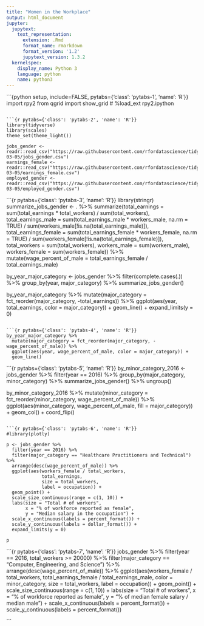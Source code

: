 ```yaml
---
title: "Women in the Workplace"
output: html_document
jupyter:
  jupytext:
    text_representation:
      extension: .Rmd
      format_name: rmarkdown
      format_version: '1.2'
      jupytext_version: 1.3.2
  kernelspec:
    display_name: Python 3
    language: python
    name: python3
---
```


```{python setup, include=FALSE, pytabs={'class': 'pytabs-1', 'name': 'R'}}
import rpy2
from qgrid import show_grid
# %load_ext rpy2.ipython

```

```{r pytabs={'class': 'pytabs-2', 'name': 'R'}}
library(tidyverse)
library(scales)
theme_set(theme_light())

jobs_gender <- readr::read_csv("https://raw.githubusercontent.com/rfordatascience/tidytuesday/master/data/2019/2019-03-05/jobs_gender.csv")
earnings_female <- readr::read_csv("https://raw.githubusercontent.com/rfordatascience/tidytuesday/master/data/2019/2019-03-05/earnings_female.csv") 
employed_gender <- readr::read_csv("https://raw.githubusercontent.com/rfordatascience/tidytuesday/master/data/2019/2019-03-05/employed_gender.csv") 
```

```{r pytabs={'class': 'pytabs-3', 'name': 'R'}}
library(stringr)
summarize_jobs_gender <- . %>%
    summarize(total_earnings = sum(total_earnings * total_workers) / sum(total_workers),
              total_earnings_male = sum(total_earnings_male * workers_male, na.rm = TRUE) /
                sum(workers_male[!is.na(total_earnings_male)]),
              total_earnings_female = sum(total_earnings_female * workers_female, na.rm = TRUE) /
                sum(workers_female[!is.na(total_earnings_female)]),
              total_workers = sum(total_workers),
              workers_male = sum(workers_male),
              workers_female = sum(workers_female)) %>%
    mutate(wage_percent_of_male = total_earnings_female / total_earnings_male)

by_year_major_category <- jobs_gender %>%
  filter(complete.cases(.)) %>%
  group_by(year, major_category) %>%
  summarize_jobs_gender()

by_year_major_category %>%
  mutate(major_category = fct_reorder(major_category, -total_earnings)) %>%
  ggplot(aes(year, total_earnings, color = major_category)) +
  geom_line() +
  expand_limits(y = 0)
```

```{r pytabs={'class': 'pytabs-4', 'name': 'R'}}
by_year_major_category %>%
  mutate(major_category = fct_reorder(major_category, -wage_percent_of_male)) %>%
  ggplot(aes(year, wage_percent_of_male, color = major_category)) +
  geom_line()
```

```{r pytabs={'class': 'pytabs-5', 'name': 'R'}}
by_minor_category_2016 <- jobs_gender %>%
  filter(year == 2016) %>%
  group_by(major_category, minor_category) %>%
  summarize_jobs_gender() %>%
  ungroup()

by_minor_category_2016 %>%
  mutate(minor_category = fct_reorder(minor_category, wage_percent_of_male)) %>%
  ggplot(aes(minor_category, wage_percent_of_male, fill = major_category)) +
  geom_col() +
  coord_flip()
```

```{r pytabs={'class': 'pytabs-6', 'name': 'R'}}
#library(plotly)

p <- jobs_gender %>%
  filter(year == 2016) %>%
  filter(major_category == "Healthcare Practitioners and Technical") %>%
  arrange(desc(wage_percent_of_male)) %>%
  ggplot(aes(workers_female / total_workers,
             total_earnings,
             size = total_workers,
             label = occupation)) +
  geom_point() +
  scale_size_continuous(range = c(1, 10)) +
  labs(size = "Total # of workers",
       x = "% of workforce reported as female",
       y = "Median salary in the occupation") +
  scale_x_continuous(labels = percent_format()) +
  scale_y_continuous(labels = dollar_format()) +
  expand_limits(y = 0)

p
```

```{r pytabs={'class': 'pytabs-7', 'name': 'R'}}
jobs_gender %>%
  filter(year == 2016,
         total_workers >= 20000) %>%
  filter(major_category == "Computer, Engineering, and Science") %>%
  arrange(desc(wage_percent_of_male)) %>%
  ggplot(aes(workers_female / total_workers,
             total_earnings_female / total_earnings_male,
             color = minor_category,
             size = total_workers,
             label = occupation)) +
  geom_point() +
  scale_size_continuous(range = c(1, 10)) +
  labs(size = "Total # of workers",
       x = "% of workforce reported as female",
       y = "% of median female salary / median male") +
  scale_x_continuous(labels = percent_format()) +
  scale_y_continuous(labels = percent_format())

```
